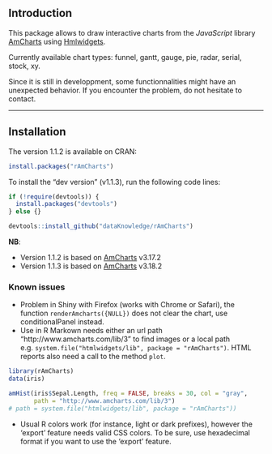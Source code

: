 ## Introduction

This package allows to draw interactive charts from the *JavaScript* library [AmCharts][url_amcharts] using [Hmlwidgets][url_htmlwidgets].

Currently available chart types: funnel, gantt, gauge, pie, radar, serial, stock, xy.

Since it is still in developpment, some functionnalities might have an unexpected behavior. If you encounter the problem, do not hesitate to contact.

---

## Installation

The version 1.1.2 is available on CRAN:

```r
install.packages("rAmCharts")
```

To install the "dev version" (v1.1.3), run the following code lines:

```r
if (!require(devtools)) {
  install.packages("devtools")
} else {}

devtools::install_github("dataKnowledge/rAmCharts")
```

**NB**:

* Version 1.1.2 is based on [AmCharts][url_amcharts] v3.17.2
* Version 1.1.3 is based on [AmCharts][url_amcharts] v3.18.2

### Known issues

* Problem in Shiny with Firefox (works with Chrome or Safari), the function `renderAmcharts({NULL})` does not clear the chart, use conditionalPanel instead.
* Use in R Markown needs either an url path "http://www.amcharts.com/lib/3" to find images or a local path e.g. `system.file("htmlwidgets/lib", package = "rAmCharts")`. HTML reports also need a call to the method `plot`.

```r
library(rAmCharts)
data(iris)

amHist(iris$Sepal.Length, freq = FALSE, breaks = 30, col = "gray",
       path = "http://www.amcharts.com/lib/3")
# path = system.file("htmlwidgets/lib", package = "rAmCharts"))

```

* Usual R colors work (for instance, light or dark prefixes), however the 'export' feature needs valid CSS colors. To be sure, use hexadecimal format if you want to use the 'export' feature.

[url_amcharts]: http://www.amcharts.com
[url_htmlwidgets]: http://www.htmlwidgets.org
[path_histogram]: ./img/histogram.png
[path_boxplot]: ./img/boxplot.png
